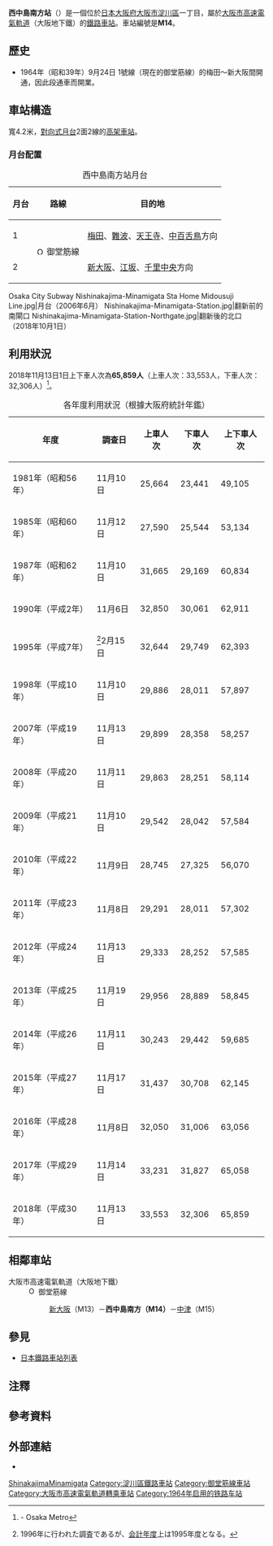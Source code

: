 {{NoteTA |G1=Railway |G2=Transport
|1=zh-cn:西中島南方站;zh-hk:西中島南方站;zh-tw:西中島南方車站;
|2=zh-cn:地铁; zh-hk:地鐵; zh-mo:地鐵; zh-sg:地铁; zh-tw:地下鐵;
}}
{{日本車站資訊
|公司色 = #33328b
|文字色 =
|站名 = 西中島南方站
|圖片 = OsakaMetro-Nishinakajima-Minamigata-Station-Exit2.jpg
|圖片說明 = 南口（2018年9月24日攝）
|日文原名 = 西中島南方
|平假名 = にしなかじまみなみがた
|羅馬拼音 = Nishinakajima-Minamigata
|電報略號 =
|所在地 = {{JPN}}[[大阪府|大阪府]][[大阪市|大阪市]][[淀川區|淀川區]]西中島一丁目12番10號
|車站構造 = [[高架車站|高架車站]]
|月台配置 = 2面2線
|啟用年月日 = 1964年9月24日
|廢站年月日 =
|乘客人數 = 31,437
|上下車人次 = 62,145
|統計年度 = 2015年
|轉車 = [[南方站_(大阪府)|南方站]]（[[阪急電鐵|阪急電鐵]][[京都本線|京都本線]]）
|adjacent = {{Adjacent stations|system=大阪市高速電氣軌道|line=M|left=新大阪|right=中津|note-left=M13<br />0.7km|note-mid={{車站編號s|#e5171f|#fff|M14}}<br />距離[[江坂站|江坂]]3.6km<br />距離[[千里中央站|千里中央]]9.5km|note-right=M15<br />1.8km}}
}}

'''西中島南方站'''（{{jpn|j=西中島南方駅|hg=にしなかじまみなみがたえき|rm=Nishi-nakajima-minamigata eki|f=y}}）是一個位於[[日本|日本]][[大阪府|大阪府]][[大阪市|大阪市]][[淀川區|淀川區]]{{link-ja|西中島 (大阪市)|西中島 (大阪市)|西中島}}一丁目，屬於[[大阪市高速電氣軌道|大阪市高速電氣軌道]]（大阪地下鐵）的[[鐵路車站|鐵路車站]]。車站編號是'''M14'''。

==歷史==
*1964年（昭和39年）9月24日 1號線（現在的御堂筋線）的梅田～新大阪間開通，因此段通車而開業。

== 車站構造 ==
寬4.2米，[[對向式月台|對向式月台]]2面2線的[[高架車站|高架車站]]。
=== 月台配置 ===
{| class="wikitable"
|+ 西中島南方站月台
|-
!月台!!路線!!目的地
|-
! 1
|rowspan=2| [[File:Osaka_Metro_Midosuji_line_symbol.svg|15px]] 御堂筋線
| [[梅田站_(大阪市高速電氣軌道)|梅田]]、[[難波站_(大阪市高速電氣軌道)|難波]]、[[天王寺站|天王寺]]、[[中百舌鳥站|中百舌鳥]]方向
|-
! 2
| [[新大阪站|新大阪]]、[[江坂站|江坂]]、[[千里中央站|千里中央]]方向
|}
<gallery perrow="3" widths="200" style="font-size:90%;">
Osaka City Subway Nishinakajima-Minamigata Sta Home Midousuji Line.jpg|月台（2006年6月）
Nishinakajima-Minamigata-Station.jpg|翻新前的南閘口
Nishinakajima-Minamigata-Station-Northgate.jpg|翻新後的北口（2018年10月1日）
</gallery>
== 利用狀況 ==
2018年11月13日1日上下車人次為'''65,859人'''（上車人次：33,553人，下車人次：32,306人）<ref>{{PDFlink|[https://www.osakametro.co.jp/company/library/100331_research/20181113_subway_nt.pdf 路線別乗降人員（2018年11月13日 交通調査）]}} - Osaka Metro</ref>。
{|class="wikitable" style="text-align:right"
|+各年度利用狀況（根據大阪府統計年鑑）
!年度!!調查日!!上車人次!!下車人次!!上下車人次
|-
|1981年（昭和56年）||11月10日
|25,664||23,441||49,105
|-
|1985年（昭和60年）||11月12日
|27,590||25,544||53,134
|-
|1987年（昭和62年）||11月10日
|31,665||29,169||60,834
|-
|1990年（平成{{0}}2年）||11月{{0}}6日
|32,850||30,061||62,911
|-
|1995年（平成{{0}}7年）||<ref group="注">1996年に行われた調査であるが、[[会計年度|会計年度]]上は1995年度となる。</ref>2月15日
|32,644||29,749||62,393
|-
|1998年（平成10年）||11月10日
|29,886||28,011||57,897
|-
|2007年（平成19年）||11月13日
|29,899||28,358||58,257
|-
|2008年（平成20年）||11月11日
|29,863||28,251||58,114
|-
|2009年（平成21年）||11月10日
|29,542||28,042||57,584
|-
|2010年（平成22年）||11月{{0}}9日
|28,745||27,325||56,070
|-
|2011年（平成23年）||11月{{0}}8日
|29,291||28,011||57,302
|-
|2012年（平成24年）||11月13日
|29,333||28,252||57,585
|-
|2013年（平成25年）||11月19日
|29,956||28,889||58,845
|-
|2014年（平成26年）||11月11日
|30,243||29,442||59,685
|-
|2015年（平成27年）||11月17日
|31,437||30,708||62,145
|-
|2016年（平成28年）||11月{{0}}8日
|32,050||31,006||63,056
|-
|2017年（平成29年）||11月14日
|33,231||31,827||65,058
|-
|2018年（平成30年）||11月13日
|33,553||32,306||65,859
|}
== 相鄰車站 ==
; 大阪市高速電氣軌道（大阪地下鐵）
: [[File:Osaka_Metro_Midosuji_line_symbol.svg|15px]] 御堂筋線
:: [[新大阪站|新大阪]]（M13）－'''西中島南方（M14）'''－[[中津站_(大阪市高速電氣軌道)|中津]]（M15）
== 參見 ==
{{commonscat|Nishinakajima-Minamigata Station}}
* [[日本鐵路車站列表|日本鐵路車站列表]]
== 注釋 ==
{{Reflist|group="注"}}
== 參考資料 ==
{{Reflist}}
== 外部連結 ==
* {{外部連結/大阪市高速電氣軌道車站|M14|西中島南方}}

{{御堂筋線、南北線}}
{{DEFAULTSORT:Nishinakajima-Minamigata}}
[[Category:日本鐵路車站_Ni|ShinakajimaMinamigata]]
[[Category:淀川區鐵路車站|Category:淀川區鐵路車站]]
[[Category:御堂筋線車站|Category:御堂筋線車站]]
[[Category:大阪市高速電氣軌道轉乘車站|Category:大阪市高速電氣軌道轉乘車站]]
[[Category:1964年启用的铁路车站|Category:1964年启用的铁路车站]]